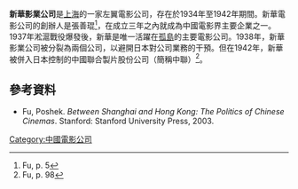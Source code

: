 {{Onesource|time=2021-02-14T14:41:39+00:00}}
'''新華影業公司'''是[[上海|上海]]的一家左翼電影公司，存在於1934年至1942年期間。新華電影公司的創辦人是張善琨<ref name=F5>Fu, p. 5</ref>，在成立三年之內就成為中國電影界主要企業之一。1937年淞滬戰役爆發後，新華是唯一活躍在[[上海孤島時期|孤島]]的主要電影公司。1938年，新華影業公司被分裂為兩個公司，以避開日本對公司業務的干預。但在1942年，新華被併入日本控制的中國聯合製片股份公司（簡稱中聯）<ref>Fu, p. 98</ref>。 
== 參考資料 ==
{{reflist}}
* Fu, Poshek. ''Between Shanghai and Hong Kong: The Politics of Chinese Cinemas''. Stanford:  Stanford University Press, 2003. {{ISBN|0804745188}}

[[Category:中國電影公司|Category:中國電影公司]]